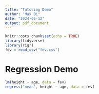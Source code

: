 ```yaml
---
title: "Tutoring Demo"
author: "Max Bi"
date: "2024-05-12"
output: pdf_document
---
```


```r
knitr::opts_chunk$set(echo = TRUE)
library(tidyverse)
library(rigr)
fev = read_csv("fev.csv")
```

# Regression Demo

```r
lm(height ~ age, data = fev)
regress("mean", height ~ age, data = fev)
```

